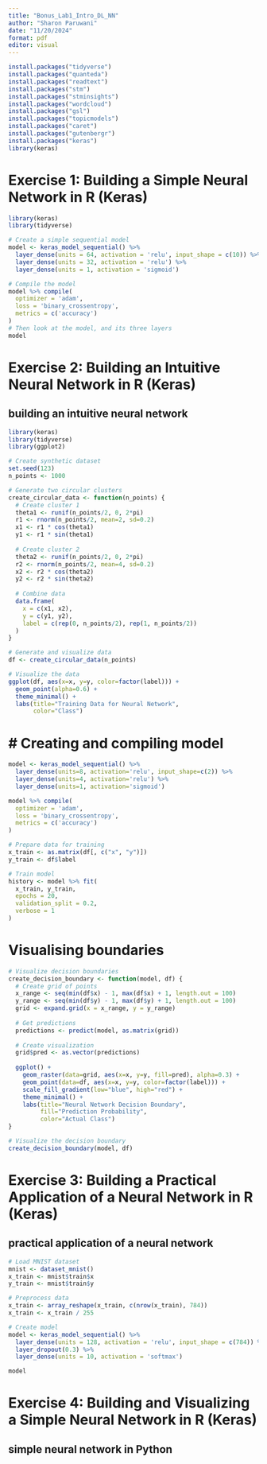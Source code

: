 ```yaml
---
title: "Bonus_Lab1_Intro_DL_NN"
author: "Sharon Paruwani"
date: "11/20/2024"
format: pdf
editor: visual
---
```


```r
install.packages("tidyverse")
install.packages("quanteda")
install.packages("readtext")
install.packages("stm")
install.packages("stminsights")
install.packages("wordcloud")
install.packages("gsl")
install.packages("topicmodels")
install.packages("caret")
install.packages("gutenbergr")
install.packages("keras")
library(keras)
```
# Exercise 1: Building a Simple Neural Network in R (Keras)

```r
library(keras)
library(tidyverse)
```

```r
# Create a simple sequential model
model <- keras_model_sequential() %>%
  layer_dense(units = 64, activation = 'relu', input_shape = c(10)) %>%
  layer_dense(units = 32, activation = 'relu') %>%
  layer_dense(units = 1, activation = 'sigmoid')

# Compile the model
model %>% compile(
  optimizer = 'adam',
  loss = 'binary_crossentropy',
  metrics = c('accuracy')
)
# Then look at the model, and its three layers
model
```
# Exercise 2: Building an Intuitive Neural Network in R (Keras)
## building an intuitive neural network
```r
library(keras)
library(tidyverse)
library(ggplot2)

# Create synthetic dataset
set.seed(123)
n_points <- 1000

# Generate two circular clusters
create_circular_data <- function(n_points) {
  # Create cluster 1
  theta1 <- runif(n_points/2, 0, 2*pi)
  r1 <- rnorm(n_points/2, mean=2, sd=0.2)
  x1 <- r1 * cos(theta1)
  y1 <- r1 * sin(theta1)
  
  # Create cluster 2
  theta2 <- runif(n_points/2, 0, 2*pi)
  r2 <- rnorm(n_points/2, mean=4, sd=0.2)
  x2 <- r2 * cos(theta2)
  y2 <- r2 * sin(theta2)
  
  # Combine data
  data.frame(
    x = c(x1, x2),
    y = c(y1, y2),
    label = c(rep(0, n_points/2), rep(1, n_points/2))
  )
}

# Generate and visualize data
df <- create_circular_data(n_points)

# Visualize the data
ggplot(df, aes(x=x, y=y, color=factor(label))) +
  geom_point(alpha=0.6) +
  theme_minimal() +
  labs(title="Training Data for Neural Network",
       color="Class")
```
# # Creating and compiling model

```r

model <- keras_model_sequential() %>%
  layer_dense(units=8, activation='relu', input_shape=c(2)) %>%
  layer_dense(units=4, activation='relu') %>%
  layer_dense(units=1, activation='sigmoid')

model %>% compile(
  optimizer = 'adam',
  loss = 'binary_crossentropy',
  metrics = c('accuracy')
)

# Prepare data for training
x_train <- as.matrix(df[, c("x", "y")])
y_train <- df$label

# Train model
history <- model %>% fit(
  x_train, y_train,
  epochs = 20,
  validation_split = 0.2,
  verbose = 1
)
```

# Visualising boundaries
```r
# Visualize decision boundaries
create_decision_boundary <- function(model, df) {
  # Create grid of points
  x_range <- seq(min(df$x) - 1, max(df$x) + 1, length.out = 100)
  y_range <- seq(min(df$y) - 1, max(df$y) + 1, length.out = 100)
  grid <- expand.grid(x = x_range, y = y_range)
  
  # Get predictions
  predictions <- predict(model, as.matrix(grid))
  
  # Create visualization
  grid$pred <- as.vector(predictions)
  
  ggplot() +
    geom_raster(data=grid, aes(x=x, y=y, fill=pred), alpha=0.3) +
    geom_point(data=df, aes(x=x, y=y, color=factor(label))) +
    scale_fill_gradient(low="blue", high="red") +
    theme_minimal() +
    labs(title="Neural Network Decision Boundary",
         fill="Prediction Probability",
         color="Actual Class")
}

# Visualize the decision boundary
create_decision_boundary(model, df)
```
# Exercise 3: Building a Practical Application of a Neural Network in R (Keras)
## practical application of a neural network
```r
# Load MNIST dataset
mnist <- dataset_mnist()
x_train <- mnist$train$x
y_train <- mnist$train$y

# Preprocess data
x_train <- array_reshape(x_train, c(nrow(x_train), 784))
x_train <- x_train / 255

# Create model
model <- keras_model_sequential() %>%
  layer_dense(units = 128, activation = 'relu', input_shape = c(784)) %>%
  layer_dropout(0.3) %>%
  layer_dense(units = 10, activation = 'softmax')

model
```
# Exercise 4: Building and Visualizing a Simple Neural Network in R (Keras)
## simple neural network in Python

```py

```







